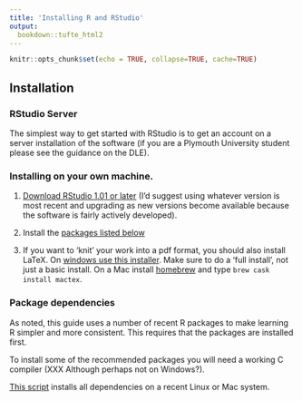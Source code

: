 ```yaml
---
title: 'Installing R and RStudio'
output:
  bookdown::tufte_html2
---
```


```r
knitr::opts_chunk$set(echo = TRUE, collapse=TRUE, cache=TRUE)
```



## Installation {- #installation-intro}


### RStudio Server {- #rstudio-server}

The simplest way to get started with RStudio is to get an account on a server installation of the software (if you are a Plymouth University student please see the guidance on the DLE).




### Installing on your own machine. {- #local-install}


1. [Download RStudio 1.01 or later](https://www.rstudio.com/products/rstudio/download/) (I'd suggest using whatever version is most recent and upgrading as new versions become available because the software is fairly actively developed).

2. Install the [packages listed below](#dependencies)

3. If you want to 'knit' your work into a pdf format, you should also install LaTeX. On [windows use this installer](https://miktex.org/download). Make sure to do a 'full install', not just a basic install. On a Mac install [homebrew](https://brew.sh) and type `brew cask install mactex`.




### Package dependencies {- #dependencies}

As noted, this guide uses a number of recent R packages to make learning R simpler and more consistent. This requires that the packages are installed first.

To install some of the recommended packages you will need a working C compiler (XXX Although perhaps not on Windows?). 

[This script](requirements.R) installs all dependencies on a recent Linux or Mac system. 





